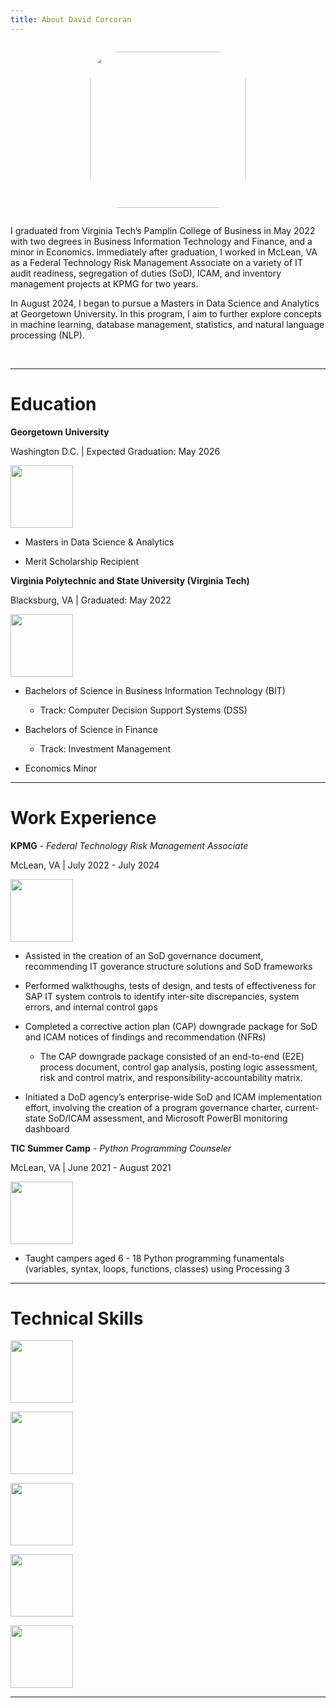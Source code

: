 ```yaml
---
title: About David Corcoran
---
```


<div class="my_image_div" style = "display: flex; align-items: center; justify-content: center;">
  <img src = "./assets/photo.png" class = "my_image" style = "border-radius: 50px; width: 250px;" />
</div>

<div class = "text-content">
  I graduated from Virginia Tech's Pamplin College of Business in May 2022 with two degrees in Business Information Technology and Finance, and a minor in Economics. Immediately after graduation, I worked in McLean, VA as a Federal Technology Risk Management Associate on a variety of IT audit readiness, segregation of duties (SoD), ICAM, and inventory management projects at KPMG for two years.

  In August 2024, I began to pursue a Masters in Data Science and Analytics at Georgetown University. In this program, I aim to further explore concepts in machine learning, database management, statistics, and natural language processing (NLP).
</div>
<br>

---

# Education

**Georgetown University**

Washington D.C. | Expected Graduation: May 2026

::: {.grid .education_grid}
::: {.g-col .grid_picture}
![](./assets/georgetown_logo.gif){width=100px}
:::

::: {.g-col}
- Masters in Data Science & Analytics

- Merit Scholarship Recipient
:::
:::


**Virginia Polytechnic and State University (Virginia Tech)**

Blacksburg, VA | Graduated: May 2022

::: {.grid .education_grid}
::: {.g-col .grid_picture}
![](./assets/vt_logo.png){width=100px}
:::

::: {.g-col}
- Bachelors of Science in Business Information Technology (BIT)
  
  - Track: Computer Decision Support Systems (DSS)
  
- Bachelors of Science in Finance
  
  - Track: Investment Management
  
- Economics Minor
:::

:::

---

# Work Experience

**KPMG** - *Federal Technology Risk Management Associate*

McLean, VA | July 2022 - July 2024

::: {.grid .work_experience_grid}

::: {.g-col .grid_picture}
![](./assets/kpmg_logo.jfif){width=100px}
:::

::: {.g-col}
- Assisted in the creation of an SoD governance document, recommending IT goverance structure solutions and SoD frameworks

- Performed walkthoughs, tests of design, and tests of effectiveness for SAP IT system controls to identify inter-site discrepancies, system errors, and internal control gaps

- Completed a corrective action plan (CAP) downgrade package for SoD and ICAM notices of findings and recommendation (NFRs)
   - The CAP downgrade package consisted of an end-to-end (E2E) process document, control gap analysis, posting logic assessment, risk and control matrix, and responsibility-accountability matrix.

- Initiated a DoD agency's enterprise-wide SoD and ICAM implementation effort, involving the creation of a program governance charter, current-state SoD/ICAM assessment, and Microsoft PowerBI monitoring dashboard
:::

:::


**TIC Summer Camp** - *Python Programming Counseler*

McLean, VA | June 2021 - August 2021

::: {.grid .work_experience_grid}

::: {.g-col .grid_picture}
![](./assets/TIC_logo.jpg){width=100px}
:::

::: {.g-col}
- Taught campers aged 6 - 18 Python programming funamentals (variables, syntax, loops, functions, classes) using Processing 3
:::

:::

---

# Technical Skills

::: {.grid .skills_grid}

::: {.g-col}
![](./assets/python.png){width=100px}
:::

::: {.g-col}
![](./assets/R.png){width=100px}
:::

::: {.g-col}
![](./assets/sql.svg){height=100px}
:::

::: {.g-col}
![](./assets/html.png){width=100px}
:::

::: {.g-col}
![](./assets/powerbi.svg){width=100px} 
:::

:::

---


